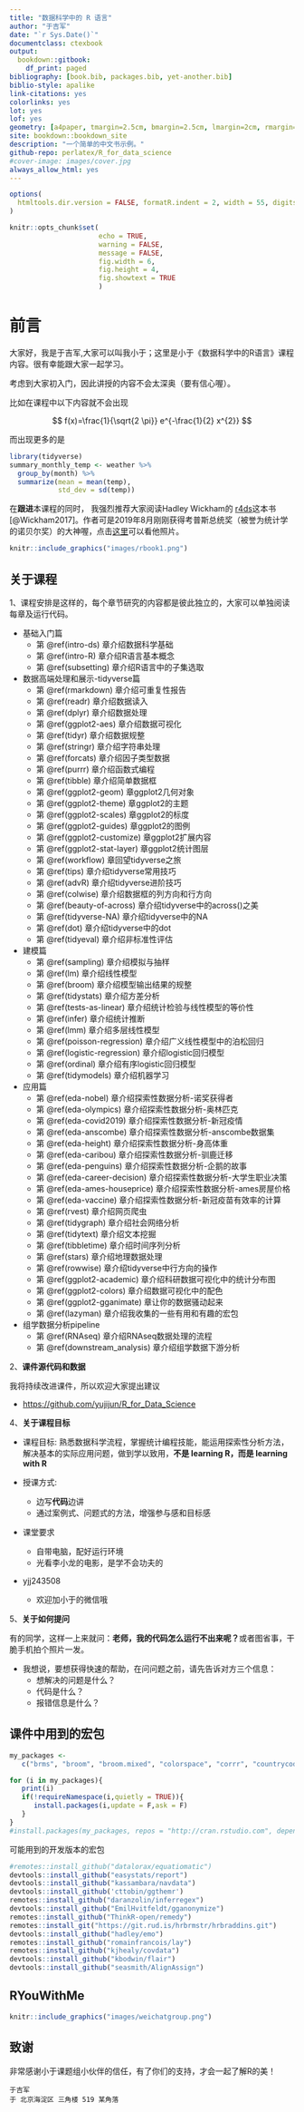 ```yaml
--- 
title: "数据科学中的 R 语言"
author: "于吉军"
date: "`r Sys.Date()`"
documentclass: ctexbook
output:
  bookdown::gitbook:
    df_print: paged
bibliography: [book.bib, packages.bib, yet-another.bib]
biblio-style: apalike
link-citations: yes
colorlinks: yes
lot: yes
lof: yes
geometry: [a4paper, tmargin=2.5cm, bmargin=2.5cm, lmargin=2cm, rmargin=2cm]
site: bookdown::bookdown_site
description: "一个简单的中文书示例。"
github-repo: perlatex/R_for_data_science
#cover-image: images/cover.jpg
always_allow_html: yes
---
```


```r
options(
  htmltools.dir.version = FALSE, formatR.indent = 2, width = 55, digits = 4
)

knitr::opts_chunk$set(
                      echo = TRUE, 
                      warning = FALSE, 
                      message = FALSE,
                      fig.width = 6, 
                      fig.height = 4,
                      fig.showtext = TRUE
                      )
```

# 前言 {-}
大家好，我是于吉军,大家可以叫我小于；这里是小于《数据科学中的R语言》课程内容。很有幸能跟大家一起学习。

考虑到大家初入门，因此讲授的内容不会太深奥（要有信心喔）。

比如在课程中以下内容就不会出现

$$
f(x)=\frac{1}{\sqrt{2 \pi}} e^{-\frac{1}{2} x^{2}}
$$

而出现更多的是

```r
library(tidyverse)
summary_monthly_temp <- weather %>% 
  group_by(month) %>% 
  summarize(mean = mean(temp), 
            std_dev = sd(temp))
```


在**跟进**本课程的同时， 我强烈推荐大家阅读Hadley Wickham的
[r4ds](https://r4ds.had.co.nz/)这本书 [@Wickham2017]。作者可是2019年8月刚刚获得考普斯总统奖（被誉为统计学的诺贝尔奖）的大神喔，点击[这里](http://hadley.nz/)可以看他照片。

```r
knitr::include_graphics("images/rbook1.png")
```

## 关于课程 {-}

1、课程安排是这样的，每个章节研究的内容都是彼此独立的，大家可以单独阅读每章及运行代码。

- 基础入门篇
   - 第 \@ref(intro-ds) 章介绍数据科学基础
   - 第 \@ref(intro-R) 章介绍R语言基本概念
   - 第 \@ref(subsetting) 章介绍R语言中的子集选取
- 数据高端处理和展示-tidyverse篇
   - 第 \@ref(rmarkdown) 章介绍可重复性报告
   - 第 \@ref(readr) 章介绍数据读入
   - 第 \@ref(dplyr) 章介绍数据处理
   - 第 \@ref(ggplot2-aes) 章介绍数据可视化
   - 第 \@ref(tidyr) 章介绍数据规整
   - 第 \@ref(stringr) 章介绍字符串处理
   - 第 \@ref(forcats) 章介绍因子类型数据
   - 第 \@ref(purrr) 章介绍函数式编程
   - 第 \@ref(tibble) 章介绍简单数据框
   - 第 \@ref(ggplot2-geom) 章ggplot2几何对象
   - 第 \@ref(ggplot2-theme) 章ggplot2的主题
   - 第 \@ref(ggplot2-scales) 章ggplot2的标度
   - 第 \@ref(ggplot2-guides) 章ggplot2的图例
   - 第 \@ref(ggplot2-customize) 章ggplot2扩展内容
   - 第 \@ref(ggplot2-stat-layer) 章ggplot2统计图层
   - 第 \@ref(workflow) 章回望tidyverse之旅
   - 第 \@ref(tips) 章介绍tidyverse常用技巧
   - 第 \@ref(advR) 章介绍tidyverse进阶技巧
   - 第 \@ref(colwise) 章介绍数据框的列方向和行方向
   - 第 \@ref(beauty-of-across) 章介绍tidyverse中的across()之美
   - 第 \@ref(tidyverse-NA) 章介绍tidyverse中的NA
   - 第 \@ref(dot) 章介绍tidyverse中的dot
   - 第 \@ref(tidyeval) 章介绍非标准性评估
- 建模篇 
   - 第 \@ref(sampling) 章介绍模拟与抽样
   - 第 \@ref(lm) 章介绍线性模型
   - 第 \@ref(broom) 章介绍模型输出结果的规整
   - 第 \@ref(tidystats) 章介绍方差分析
   - 第 \@ref(tests-as-linear) 章介绍统计检验与线性模型的等价性
   - 第 \@ref(infer) 章介绍统计推断
   - 第 \@ref(lmm) 章介绍多层线性模型
   - 第 \@ref(poisson-regression) 章介绍广义线性模型中的泊松回归
   - 第 \@ref(logistic-regression) 章介绍logistic回归模型
   - 第 \@ref(ordinal) 章介绍有序logistic回归模型
   - 第 \@ref(tidymodels) 章介绍机器学习
- 应用篇
   - 第 \@ref(eda-nobel) 章介绍探索性数据分析-诺奖获得者  
   - 第 \@ref(eda-olympics) 章介绍探索性数据分析-奥林匹克  
   - 第 \@ref(eda-covid2019) 章介绍探索性数据分析-新冠疫情  
   - 第 \@ref(eda-anscombe) 章介绍探索性数据分析-anscombe数据集  
   - 第 \@ref(eda-height) 章介绍探索性数据分析-身高体重 
   - 第 \@ref(eda-caribou) 章介绍探索性数据分析-驯鹿迁移  
   - 第 \@ref(eda-penguins) 章介绍探索性数据分析-企鹅的故事
   - 第 \@ref(eda-career-decision) 章介绍探索性数据分析-大学生职业决策
   - 第 \@ref(eda-ames-houseprice) 章介绍探索性数据分析-ames房屋价格
   - 第 \@ref(eda-vaccine) 章介绍探索性数据分析-新冠疫苗有效率的计算
   - 第 \@ref(rvest) 章介绍网页爬虫
   - 第 \@ref(tidygraph) 章介绍社会网络分析
   - 第 \@ref(tidytext) 章介绍文本挖掘
   - 第 \@ref(tibbletime) 章介绍时间序列分析
   - 第 \@ref(stars) 章介绍地理数据处理
   - 第 \@ref(rowwise) 章介绍tidyverse中行方向的操作
   - 第 \@ref(ggplot2-academic) 章介绍科研数据可视化中的统计分布图
   - 第 \@ref(ggplot2-colors) 章介绍数据可视化中的配色
   - 第 \@ref(ggplot2-gganimate) 章让你的数据骚动起来
   - 第 \@ref(lazyman) 章介绍我收集的一些有用和有趣的宏包
- 组学数据分析pipeline
   - 第 \@ref(RNAseq) 章介绍RNAseq数据处理的流程
   - 第 \@ref(downstream_analysis) 章介绍组学数据下游分析



2、**课件源代码和数据**

  我将持续改进课件，所以欢迎大家提出建议
  
- <https://github.com/yujijun/R_for_Data_Science>




4、**关于课程目标**

- 课程目标: 熟悉数据科学流程，掌握统计编程技能，能运用探索性分析方法，解决基本的实际应用问题，做到学以致用，**不是 learning R，而是 learning with R**

- 授课方式: 
  - 边写**代码**边讲
  - 通过案例式、问题式的方法，增强参与感和目标感

- 课堂要求
  - 自带电脑，配好运行环境
  - 光看李小龙的电影，是学不会功夫的
  
- yjj243508
  - 欢迎加小于的微信哦


5、**关于如何提问**

有的同学，这样一上来就问：**老师，我的代码怎么运行不出来呢？**或者图省事，干脆手机拍个照片一发。

- 我想说，要想获得快速的帮助，在问问题之前，请先告诉对方三个信息：
   - 想解决的问题是什么？
   - 代码是什么？
   - 报错信息是什么？

   

## 课件中用到的宏包 {-}

```r
my_packages <- 
   c("brms", "broom", "broom.mixed", "colorspace", "corrr", "countrycode", "cowplot", "cranlogs", "datapasta", "datasauRus", "devtools", "dplyr", "equatiomatic", "forcats", "gapminder", "geoshpere", "gganimate", "ggbeeswarm", "ggeffects", "ggforce", "gghighlight", "ggimage", "ggplot2", "ggpubr", "ggraph", "ggrepel", "ggridges", "ggstatsplot", "ggtext", "ggthemes","ggplot2movies", "gt", "gtsummary", "haven", "here", "janitor", "knitr","kableExtra", "latex2exp", "lme4", "lubridate", "maps", "margins", "MASS", "modelr", "naniar", "nycflights13", "ordinal", "pacman", "pacman", "paletteer", "palmerpenguins", "patchwork", "performance", "purrr", "readr", "readxl", "remotes", "reprex", "rlang", "rmarkdown", "rstan", "rvest", "scales", "sf", "shadowtext", "showtext", "slider", "stars", "statsExpressions", "stringr", "styler", "tibble", "tibbletime", "tidybayes", "tidygraph", "tidymodels", "tidyr", "tidytext", "tidyverse", "tinytex", "viridis", "visdat", "namer")
```


```r
for (i in my_packages){
   print(i)
   if(!requireNamespace(i,quietly = TRUE)){
      install.packages(i,update = F,ask = F)
   }
}
#install.packages(my_packages, repos = "http://cran.rstudio.com", dependencies = T)
```



可能用到的开发版本的宏包

```r
#remotes::install_github("datalorax/equatiomatic")
devtools::install_github("easystats/report")
devtools::install_github("kassambara/navdata")
devtools::install_github('cttobin/ggthemr')
remotes::install_github("daranzolin/inferregex")
devtools::install_github("EmilHvitfeldt/gganonymize")
remotes::install_github("ThinkR-open/remedy") 
remotes::install_git("https://git.rud.is/hrbrmstr/hrbraddins.git") 
devtools::install_github("hadley/emo") 
remotes::install_github("romainfrancois/lay")
remotes::install_github("kjhealy/covdata")
devtools::install_github("kbodwin/flair")
devtools::install_github("seasmith/AlignAssign")
```





## RYouWithMe {-}

```r
knitr::include_graphics("images/weichatgroup.png")
```



## 致谢 {-}

非常感谢小于课题组小伙伴的信任，有了你们的支持，才会一起了解R的美！

```block2
于吉军 
于 北京海淀区 三角楼 519 某角落
```

